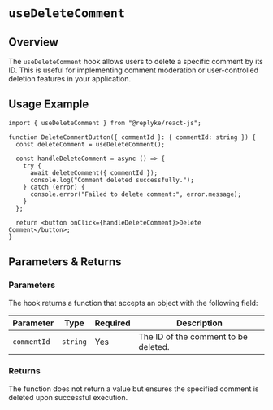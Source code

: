 # `useDeleteComment`

## Overview

The `useDeleteComment` hook allows users to delete a specific comment by its ID. This is useful for implementing comment moderation or user-controlled deletion features in your application.

## Usage Example

```tsx
import { useDeleteComment } from "@replyke/react-js";

function DeleteCommentButton({ commentId }: { commentId: string }) {
  const deleteComment = useDeleteComment();

  const handleDeleteComment = async () => {
    try {
      await deleteComment({ commentId });
      console.log("Comment deleted successfully.");
    } catch (error) {
      console.error("Failed to delete comment:", error.message);
    }
  };

  return <button onClick={handleDeleteComment}>Delete Comment</button>;
}
```

## Parameters & Returns

### Parameters

The hook returns a function that accepts an object with the following field:

| Parameter   | Type     | Required | Description                            |
|-------------|----------|----------|----------------------------------------|
| `commentId` | `string` | Yes      | The ID of the comment to be deleted.   |

### Returns

The function does not return a value but ensures the specified comment is deleted upon successful execution.
